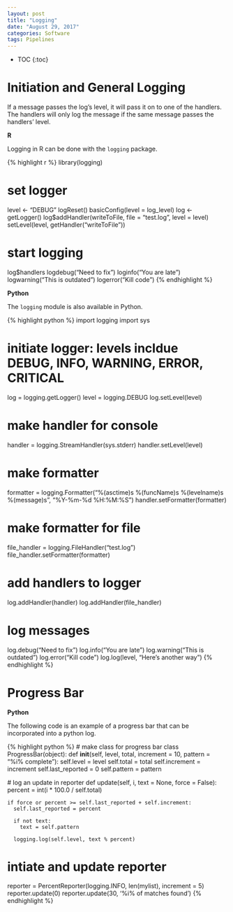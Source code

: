 ```yaml
---
layout: post
title: "Logging"
date: "August 29, 2017"
categories: Software
tags: Pipelines
---
```


* TOC
{:toc}

# Initiation and General Logging

If a message passes the log's level, it will pass it on to one of the handlers. The handlers will only log the message if the same message passes the handlers' level.

**R**

Logging in R can be done with the `logging` package. 

{% highlight r %}
library(logging)

# set logger
level <- "DEBUG"
logReset()
basicConfig(level = log_level)
log <- getLogger()
log$addHandler(writeToFile, file = "test.log", level = level)
setLevel(level, getHandler("writeToFile"))

# start logging
log$handlers
logdebug("Need to fix")
loginfo("You are late")
logwarning("This is outdated")
logerror("Kill code")
{% endhighlight %}

**Python**

The `logging` module is also available in Python.

{% highlight python %}
import logging
import sys

# initiate logger: levels incldue DEBUG, INFO, WARNING, ERROR, CRITICAL
log = logging.getLogger()
level = logging.DEBUG
log.setLevel(level)

# make handler for console
handler = logging.StreamHandler(sys.stderr)
handler.setLevel(level)

# make formatter
formatter = logging.Formatter("%(asctime)s %(funcName)s %(levelname)s %(message)s", "%Y-%m-%d %H:%M:%S")
handler.setFormatter(formatter)

# make formatter for file
file_handler = logging.FileHandler("test.log")
file_handler.setFormatter(formatter)

# add handlers to logger
log.addHandler(handler)
log.addHandler(file_handler)

# log messages
log.debug("Need to fix")
log.info("You are late")
log.warning("This is outdated")
log.error("Kill code")
log.log(level, "Here's another way")
{% endhighlight %}


# Progress Bar

**Python**

The following code is an example of a progress bar that can be incorporated into a python log.

{% highlight python %}
# make class for progress bar
class ProgressBar(object):
  def __init__(self, level, total, increment = 10, pattern = "%i% complete"):
    self.level = level
    self.total = total
    self.increment = increment
    self.last_reported = 0
    self.pattern = pattern
    
  # log an update in reporter
  def update(self, i, text = None, force = False):
    percent = int(i * 100.0 / self.total)
    
    if force or percent >= self.last_reported + self.increment:
      self.last_reported = percent
      
      if not text:
        text = self.pattern
        
      logging.log(self.level, text % percent)

# intiate and update reporter
reporter = PercentReporter(logging.INFO, len(mylist), increment = 5)
reporter.update(0)
reporter.update(30, '%i% of matches found')
{% endhighlight %}

